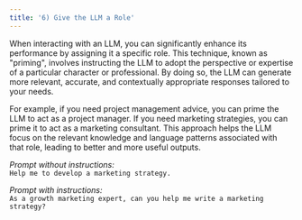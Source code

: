 ```yaml
---
title: '6) Give the LLM a Role'
---
```


When interacting with an LLM, you can significantly enhance its performance by assigning it a specific role. This technique, known as "priming", involves instructing the LLM to adopt the perspective or expertise of a particular character or professional. By doing so, the LLM can generate more relevant, accurate, and contextually appropriate responses tailored to your needs.

For example, if you need project management advice, you can prime the LLM to act as a project manager. If you need marketing strategies, you can prime it to act as a marketing consultant. This approach helps the LLM focus on the relevant knowledge and language patterns associated with that role, leading to better and more useful outputs.

_Prompt without instructions:_
<br />`Help me to develop a marketing strategy.`

_Prompt with instructions:_
<br />`As a growth marketing expert, can you help me write a marketing strategy?`